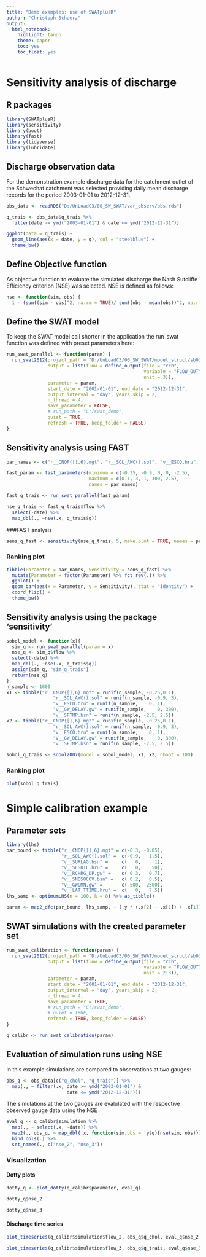 ```yaml
---
title: "Demo examples: use of SWATplusR"
author: "Christoph Schuerz"
output: 
  html_notebook:
    highlight: tango
    theme: paper
    toc: yes
    toc_float: yes
---
```


# Sensitivity analysis of discharge

## R packages
```r
library(SWATplusR)
library(sensitivity)
library(boot)
library(fast)
library(tidyverse)
library(lubridate)
```

## Discharge observation data
For the demonstration example discharge data for the catchment outlet of the Schwechat catchment was selected providing daily mean discharge records for the period 2003-01-01 to 2012-12-31.

```r
obs_data <- readRDS("D:/UnLoadC3/00_SW_SWAT/var_observ/obs.rds")

q_trais <- obs_data$q_trais %>% 
  filter(date >= ymd("2003-01-01") & date <= ymd("2012-12-31"))

ggplot(data = q_trais) + 
  geom_line(aes(x = date, y = q), col = "steelblue") + 
  theme_bw()
```

## Define Objective function
As objective function to evaluate the simulated discharge the Nash Sutcliffe Efficiency criterion (NSE) was selected. NSE is defined as follows:
```r
nse <- function(sim, obs) {
  1 - (sum((sim - obs)^2, na.rm = TRUE)/ sum((obs - mean(obs))^2, na.rm = TRUE))}
```

## Define the SWAT model
To keep the SWAT model call shorter in the application the run_swat function was defined with preset parameters here:
```r
run_swat_parallel <- function(param) {
  run_swat2012(project_path = "D:/UnLoadC3/00_SW_SWAT/model_struct/sb03_thru",
               output = list(flow = define_output(file = "rch", 
                                                  variable = "FLOW_OUT", 
                                                  unit = 3)), 
               parameter = param, 
               start_date = "2001-01-01", end_date = "2012-12-31",
               output_interval = "day", years_skip = 2, 
               n_thread = 4, 
               save_parameter = FALSE, 
               # run_path = "C:/swat_demo",
               quiet = TRUE,
               refresh = TRUE, keep_folder = FALSE)
}
```

## Sensitivity analysis using FAST
```r
par_names <- c("r__CNOP{[],6}.mgt", "r__SOL_AWC().sol", "v__ESCO.hru", "v__GW_DELAY.gw", "v__SFTMP.bsn")

fast_param <- fast_parameters(minimum = c(-0.25, -0.9, 0, 0, -2.5),
                              maximum = c(0.1, 3, 1, 300, 2.5), 
                              names = par_names)

fast_q_trais <- run_swat_parallel(fast_param)

nse_q_trais <- fast_q_trais$flow %>% 
  select(-date) %>% 
  map_dbl(., ~nse(.x, q_trais$q))


```

###FAST analysis
```r
sens_q_fast <- sensitivity(nse_q_trais, 5, make.plot = TRUE, names = par_names)
```


### Ranking plot
```r
tibble(Parameter = par_names, Sensitivity = sens_q_fast) %>% 
  mutate(Parameter = factor(Parameter) %>% fct_rev(.)) %>% 
  ggplot() + 
  geom_bar(aes(x = Parameter, y = Sensitivity), stat = "identity") + 
  coord_flip() + 
  theme_bw()
```

## Sensitivity analysis using the package 'sensitivity'
```r
sobol_model <- function(x){
  sim_q <- run_swat_parallel(param = x)
  nse_q <- sim_q$flow %>% 
  select(-date) %>% 
  map_dbl(., ~nse(.x, q_trais$q))
  assign(sim_q, "sim_q_trais")
  return(nse_q)
}
n_sample <- 1000
x1 <- tibble("r__CNOP{[],6}.mgt" = runif(n_sample, -0.25,0.1),
                 "r__SOL_AWC().sol" = runif(n_sample, -0.9, 3),
                 "v__ESCO.hru" = runif(n_sample,    0, 1),
                 "v__GW_DELAY.gw" = runif(n_sample,    0, 300),
                 "v__SFTMP.bsn" = runif(n_sample, -2.5, 2.5))
x2 <- tibble("r__CNOP{[],6}.mgt" = runif(n_sample, -0.25,0.1),
                 "r__SOL_AWC().sol" = runif(n_sample, -0.9, 3),
                 "v__ESCO.hru" = runif(n_sample,    0, 1),
                 "v__GW_DELAY.gw" = runif(n_sample,    0, 300),
                 "v__SFTMP.bsn" = runif(n_sample, -2.5, 2.5))

sobol_q_trais <- sobol2007(model = sobol_model, x1, x2, nboot = 100)
```

### Ranking plot
```r
plot(sobol_q_trais)
```

# Simple calibration example

## Parameter sets
```r
library(lhs)
par_bound <- tibble("r__CNOP{[],6}.mgt" = c(-0.3, -0.05),
                    "r__SOL_AWC().sol" =  c(-0.9,   1.5),
                    "v__SURLAG.bsn" =     c(   0,     1),
                    "v__SLSOIL.hru" =     c(   0,    50),
                    "v__RCHRG_DP.gw" =    c( 0.3,   0.7),
                    "v__SNO50COV.bsn" =   c( 0.2,   0.5),
                    "v__GWQMN.gw" =       c( 500,  2500),
                    "v__LAT_TTIME.hru" =  c(   0,   7.5))
lhs_samp <- optimumLHS(n = 100, k = 8) %>% as_tibble()

param <- map2_dfc(par_bound, lhs_samp, ~ (.y * (.x[2] - .x[1]) + .x[1]))
```

## SWAT simulations with the created parameter set
```r
run_swat_calibration <- function(param) {
  run_swat2012(project_path = "D:/UnLoadC3/00_SW_SWAT/model_struct/sb03_thru",
               output = list(flow = define_output(file = "rch", 
                                                  variable = "FLOW_OUT", 
                                                  unit = 2:3)), 
               parameter = param, 
               start_date = "2001-01-01", end_date = "2012-12-31",
               output_interval = "day", years_skip = 2, 
               n_thread = 4, 
               save_parameter = TRUE, 
               # run_path = "C:/swat_demo",
               # quiet = TRUE,
               refresh = TRUE, keep_folder = FALSE)
}

q_calibr <- run_swat_calibration(param)
```

## Evaluation of simulation runs using NSE
In this example simulations are compared to observations at two gauges:
```r
obs_q <- obs_data[c("q_chol", "q_trais")] %>% 
  map(., ~ filter(.x, date >= ymd("2003-01-01") & 
                      date <= ymd("2012-12-31"))) 

```

The simulations at the two gauges are evalulated with the respective observed gauge data using the NSE
```r
eval_q <- q_calibr$simulation %>% 
  map(., ~ select(.x, -date)) %>% 
  map2(., obs_q, ~ map_dbl(.x, function(sim,obs = .y$q){nse(sim, obs)})) %>% 
  bind_cols(.) %>% 
  set_names(., c("nse_2", "nse_3"))
```

### Visualization
#### Dotty plots
```r
dotty_q <- plot_dotty(q_calibr$parameter, eval_q)
```

```r
dotty_q$nse_2
```
```r
dotty_q$nse_3
```

#### Discharge time series
```r
plot_timeseries(q_calibr$simulation$flow_2, obs_q$q_chol, eval_q$nse_2, ">", 0.4)
```

```r
plot_timeseries(q_calibr$simulation$flow_3, obs_q$q_trais, eval_q$nse_3, ">", 0.4)
```
